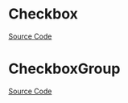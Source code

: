 
<Meta of={CheckboxStories} />

# Checkbox

<Description of={Checkbox} />

[Source Code](https://github.com/Mezzanine-UI/mezzanine/blob/main/packages/react/src/Checkbox/Checkbox.tsx)

<ArgTypes of={Checkbox} />

# CheckboxGroup

<Description of={CheckboxGroup} />

[Source Code](https://github.com/Mezzanine-UI/mezzanine/blob/main/packages/react/src/Checkbox/CheckboxGroup.tsx)

<ArgTypes of={CheckboxGroup} />
